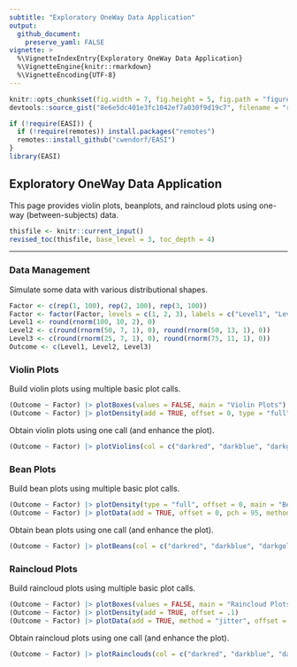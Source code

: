 ```yaml
---
subtitle: "Exploratory OneWay Data Application"
output:
  github_document:
    preserve_yaml: FALSE
vignette: >
  %\VignetteIndexEntry{Exploratory OneWay Data Application}
  %\VignetteEngine{knitr::rmarkdown}
  %\VignetteEncoding{UTF-8}
---
```


```r
knitr::opts_chunk$set(fig.width = 7, fig.height = 5, fig.path = "figures/", echo = TRUE, warning = FALSE, message = FALSE)
devtools::source_gist("8e6e5dc401e3fc1042ef7a030f9d19c7", filename = "revised_toc.R")
```

```r
if (!require(EASI)) {
  if (!require(remotes)) install.packages("remotes")
  remotes::install_github("cwendorf/EASI")
}
library(EASI)
```

## Exploratory OneWay Data Application

This page provides violin plots, beanplots, and raincloud plots using one-way (between-subjects) data.

```r
thisfile <- knitr::current_input()
revised_toc(thisfile, base_level = 3, toc_depth = 4)
```

---

### Data Management

Simulate some data with various distributional shapes.
```r
Factor <- c(rep(1, 100), rep(2, 100), rep(3, 100))
Factor <- factor(Factor, levels = c(1, 2, 3), labels = c("Level1", "Level2", "Level3"))
Level1 <- round(rnorm(100, 10, 2), 0)
Level2 <- c(round(rnorm(50, 7, 1), 0), round(rnorm(50, 13, 1), 0))
Level3 <- c(round(rnorm(25, 7, 1), 0), round(rnorm(75, 11, 1), 0))
Outcome <- c(Level1, Level2, Level3)
```

### Violin Plots

Build violin plots using multiple basic plot calls.
```r
(Outcome ~ Factor) |> plotBoxes(values = FALSE, main = "Violin Plots")
(Outcome ~ Factor) |> plotDensity(add = TRUE, offset = 0, type = "full")
```

Obtain violin plots using one call (and enhance the plot).
```r
(Outcome ~ Factor) |> plotViolins(col = c("darkred", "darkblue", "darkgoldenrod"))
```

### Bean Plots

Build bean plots using multiple basic plot calls.
```r
(Outcome ~ Factor) |> plotDensity(type = "full", offset = 0, main = "Bean Plots")
(Outcome ~ Factor) |> plotData(add = TRUE, offset = 0, pch = 95, method = "overplot")
```

Obtain bean plots using one call (and enhance the plot).
```r
(Outcome ~ Factor) |> plotBeans(col = c("darkred", "darkblue", "darkgoldenrod"))
```

### Raincloud Plots

Build raincloud plots using multiple basic plot calls.
```r
(Outcome ~ Factor) |> plotBoxes(values = FALSE, main = "Raincloud Plots")
(Outcome ~ Factor) |> plotDensity(add = TRUE, offset = .1)
(Outcome ~ Factor) |> plotData(add = TRUE, method = "jitter", offset = -.15)
```

Obtain raincloud plots using one call (and enhance the plot).
```r
(Outcome ~ Factor) |> plotRainclouds(col = c("darkred", "darkblue", "darkgoldenrod"))
```

